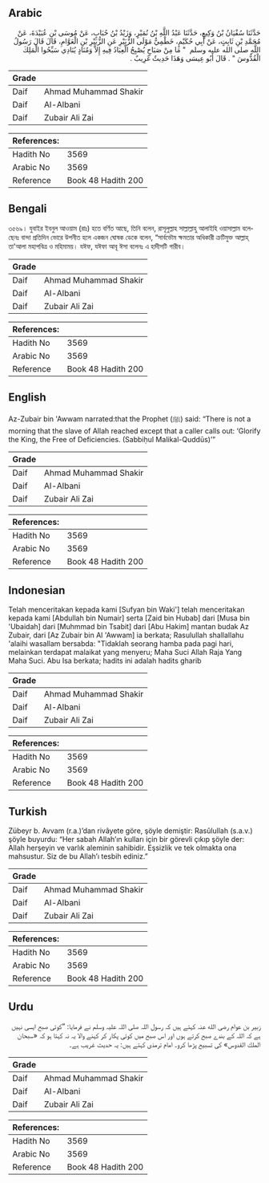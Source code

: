 ## Arabic


<div dir="rtl" lang="ar" style={{fontSize:'larger',backgroundColor:'#f8f9fa',padding:20}}>
حَدَّثَنَا سُفْيَانُ بْنُ وَكِيعٍ، حَدَّثَنَا عَبْدُ اللَّهِ بْنُ نُمَيْرٍ، وَزَيْدُ بْنُ حُبَابٍ، عَنْ مُوسَى بْنِ عُبَيْدَةَ، عَنْ مُحَمَّدِ بْنِ ثَابِتٍ، عَنْ أَبِي حُكَيْمٍ، خَطْمِيٌّ مَوْلَى الزُّبَيْرِ عَنِ الزُّبَيْرِ بْنِ الْعَوَّامِ، قَالَ قَالَ رَسُولُ اللَّهِ صلى الله عليه وسلم ‏ "‏ مَا مِنْ صَبَاحٍ يُصْبِحُ الْعِبَادُ فِيهِ إِلاَّ وَمُنَادٍ يُنَادِي سَبِّحُوا الْمَلِكَ الْقُدُّوسَ ‏"‏ ‏.‏ قَالَ أَبُو عِيسَى وَهَذَا حَدِيثٌ غَرِيبٌ ‏.‏
</div>
<div style={{backgroundColor:'#f8f9fa',padding:20, marginBottom: 10}}><table> <thead> <tr> <th>Grade</th> <th></th> </tr> </thead> <tbody> <tr><td>Daif</td><td>Ahmad Muhammad Shakir</td></tr><tr><td>Daif</td><td>Al-Albani</td></tr><tr><td>Daif</td><td>Zubair Ali Zai</td></tr></tbody></table><table> <thead> <tr> <th>References:</th> <th></th> </tr> </thead> <tbody><tr><td>Hadith No</td><td>3569</td></tr><tr><td>Arabic No</td><td>3569</td></tr><tr><td>Reference</td><td>Book 48 Hadith 200</td></tr></tbody></table></div>

## Bengali


<div dir="ltr" lang="bn" style={{fontSize:'larger',backgroundColor:'#f8f9fa',padding:20}}>
৩৫৬৯। যুবাইর ইবনুল আওয়াম (রাঃ) হতে বর্ণিত আছে, তিনি বলেন, রাসূলুল্লাহ সাল্লাল্লাহু আলাইহি ওয়াসাল্লাম বলেছেনঃ বান্দা প্রতিদিন ভোরে উপনীত হলে একজন ঘোষক ডেকে বলেন, “সার্বভৌম ক্ষমতার অধিকারী ক্রটিমুক্ত আল্লাহ্ তা'আলা মহাপবিত্র ও মহিমাময়। যঈফ, যঈফা আবূ ঈসা বলেনঃ এ হাদীসটি গারীব।
</div>
<div style={{backgroundColor:'#f8f9fa',padding:20, marginBottom: 10}}><table> <thead> <tr> <th>Grade</th> <th></th> </tr> </thead> <tbody> <tr><td>Daif</td><td>Ahmad Muhammad Shakir</td></tr><tr><td>Daif</td><td>Al-Albani</td></tr><tr><td>Daif</td><td>Zubair Ali Zai</td></tr></tbody></table><table> <thead> <tr> <th>References:</th> <th></th> </tr> </thead> <tbody><tr><td>Hadith No</td><td>3569</td></tr><tr><td>Arabic No</td><td>3569</td></tr><tr><td>Reference</td><td>Book 48 Hadith 200</td></tr></tbody></table></div>

## English


<div dir="ltr" lang="en" style={{fontSize:'larger',backgroundColor:'#f8f9fa',padding:20}}>
Az-Zubair bin 'Awwam narrated:that the Prophet (ﷺ) said: “There is not a morning that the slave of Allah reached except that a caller calls out: ‘Glorify the King, the Free of Deficiencies. (Sabbiḥul Malikal-Quddūs)’”
</div>
<div style={{backgroundColor:'#f8f9fa',padding:20, marginBottom: 10}}><table> <thead> <tr> <th>Grade</th> <th></th> </tr> </thead> <tbody> <tr><td>Daif</td><td>Ahmad Muhammad Shakir</td></tr><tr><td>Daif</td><td>Al-Albani</td></tr><tr><td>Daif</td><td>Zubair Ali Zai</td></tr></tbody></table><table> <thead> <tr> <th>References:</th> <th></th> </tr> </thead> <tbody><tr><td>Hadith No</td><td>3569</td></tr><tr><td>Arabic No</td><td>3569</td></tr><tr><td>Reference</td><td>Book 48 Hadith 200</td></tr></tbody></table></div>

## Indonesian


<div dir="ltr" lang="id" style={{fontSize:'larger',backgroundColor:'#f8f9fa',padding:20}}>
Telah menceritakan kepada kami [Sufyan bin Waki'] telah menceritakan kepada kami [Abdullah bin Numair] serta [Zaid bin Hubab] dari [Musa bin 'Ubaidah] dari [Muhmmad bin Tsabit] dari [Abu Hakim] mantan budak Az Zubair, dari [Az Zubair bin Al 'Awwam] ia berkata; Rasulullah shallallahu 'alaihi wasallam bersabda: "Tidaklah seorang hamba pada pagi hari, melainkan terdapat malaikat yang menyeru; Maha Suci Allah Raja Yang Maha Suci. Abu Isa berkata; hadits ini adalah hadits gharib
</div>
<div style={{backgroundColor:'#f8f9fa',padding:20, marginBottom: 10}}><table> <thead> <tr> <th>Grade</th> <th></th> </tr> </thead> <tbody> <tr><td>Daif</td><td>Ahmad Muhammad Shakir</td></tr><tr><td>Daif</td><td>Al-Albani</td></tr><tr><td>Daif</td><td>Zubair Ali Zai</td></tr></tbody></table><table> <thead> <tr> <th>References:</th> <th></th> </tr> </thead> <tbody><tr><td>Hadith No</td><td>3569</td></tr><tr><td>Arabic No</td><td>3569</td></tr><tr><td>Reference</td><td>Book 48 Hadith 200</td></tr></tbody></table></div>

## Turkish


<div dir="ltr" lang="tr" style={{fontSize:'larger',backgroundColor:'#f8f9fa',padding:20}}>
Zübeyr b. Avvam (r.a.)’dan rivâyete göre, şöyle demiştir: Rasûlullah (s.a.v.) şöyle buyurdu: “Her sabah Allah’ın kulları için bir görevli çıkıp şöyle der: Allah herşeyin ve varlık aleminin sahibidir. Eşsizlik ve tek olmakta ona mahsustur. Siz de bu Allah’ı tesbih ediniz.”
</div>
<div style={{backgroundColor:'#f8f9fa',padding:20, marginBottom: 10}}><table> <thead> <tr> <th>Grade</th> <th></th> </tr> </thead> <tbody> <tr><td>Daif</td><td>Ahmad Muhammad Shakir</td></tr><tr><td>Daif</td><td>Al-Albani</td></tr><tr><td>Daif</td><td>Zubair Ali Zai</td></tr></tbody></table><table> <thead> <tr> <th>References:</th> <th></th> </tr> </thead> <tbody><tr><td>Hadith No</td><td>3569</td></tr><tr><td>Arabic No</td><td>3569</td></tr><tr><td>Reference</td><td>Book 48 Hadith 200</td></tr></tbody></table></div>

## Urdu


<div dir="rtl" lang="ur" style={{fontSize:'larger',backgroundColor:'#f8f9fa',padding:20}}>
زبیر بن عوام رضی الله عنہ کہتے ہیں کہ رسول اللہ صلی اللہ علیہ وسلم نے فرمایا: ”کوئی صبح ایسی نہیں ہے کہ اللہ کے بندے صبح کرتے ہوں اور اس صبح میں کوئی پکار کر کہنے والا یہ نہ کہتا ہو کہ «سبحان الملك القدوس» کی تسبیح پڑھا کرو۔ امام ترمذی کہتے ہیں: یہ حدیث غریب ہے۔
</div>
<div style={{backgroundColor:'#f8f9fa',padding:20, marginBottom: 10}}><table> <thead> <tr> <th>Grade</th> <th></th> </tr> </thead> <tbody> <tr><td>Daif</td><td>Ahmad Muhammad Shakir</td></tr><tr><td>Daif</td><td>Al-Albani</td></tr><tr><td>Daif</td><td>Zubair Ali Zai</td></tr></tbody></table><table> <thead> <tr> <th>References:</th> <th></th> </tr> </thead> <tbody><tr><td>Hadith No</td><td>3569</td></tr><tr><td>Arabic No</td><td>3569</td></tr><tr><td>Reference</td><td>Book 48 Hadith 200</td></tr></tbody></table></div>